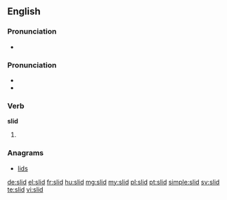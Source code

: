 ==English==

===Pronunciation===
* {{audio|en-us-slid.ogg|Audio (US)}}

===Pronunciation===
* {{IPA|/ˈslɪd/}}
* {{rhymes|ɪd}}

===Verb===
'''slid'''

# {{past of|slide}}

===Anagrams===
* [[lids]]

[[de:slid]]
[[el:slid]]
[[fr:slid]]
[[hu:slid]]
[[mg:slid]]
[[my:slid]]
[[pl:slid]]
[[pt:slid]]
[[simple:slid]]
[[sv:slid]]
[[te:slid]]
[[vi:slid]]